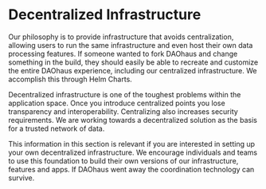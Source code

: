 # Decentralized Infrastructure

Our philosophy is to provide infrastructure that avoids centralization, allowing users to run the same infrastructure and even host their own data processing features. If someone wanted to fork DAOhaus and change something in the build, they should easily be able to recreate and customize the entire DAOhaus experience, including our centralized infrastructure. We accomplish this through Helm Charts.

Decentralized infrastructure is one of the toughest problems within the application space. Once you introduce centralized points you lose transparency and interoperability. Centralizing also increases security requirements. We are working towards a decentralized solution as the basis for a trusted network of data.

This information in this section is relevant if you are interested in setting up your own decentralized infrastructure. We encourage individuals and teams to use this foundation to build their own versions of our infrastructure, features and apps. If DAOhaus went away the coordination technology can survive.

